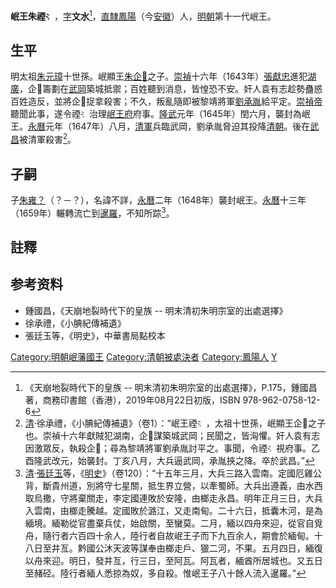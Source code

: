 {{CJK-New-Char|2DC74}}
'''岷王朱禋[[File:氵純缺字.svg|14px]]'''{{BD|？||1647年|catIdx=Z朱}}，[[表字|字]]'''文水'''<ref>《天崩地裂時代下的皇族 -- 明末清初朱明宗室的出處選擇》，P.175，鍾國昌著，商務印書館（香港），2019年08月22日初版，ISBN 978-962-0758-12-6</ref>，[[南直隸|直隸]][[鳳陽縣|鳳陽]]（今[[安徽|安徽]]）人，[[明朝|明朝]]第十一代岷王。

==生平==
明太祖[[朱元璋|朱元璋]]十世孫。岷顯王[[朱企𨰘|朱企𨰘]]之子。[[崇禎|崇禎]]十六年（1643年）[[張獻忠|張獻忠]]進犯[[湖廣等處承宣布政使司|湖廣]]，企𨰘籌劃在[[武岡州|武岡]]築城抵禦；百姓聽到消息，皆惶恐不安。奸人袁有志趁勢蠱惑百姓造反，並將企𨰘捉拿殺害；不久，叛亂隨即被黎靖將軍[[劉承胤|劉承胤]]給平定。[[崇禎帝|崇禎帝]]聽聞此事，遂令禋[[File:氵純缺字.svg|14px]]治理[[明朝王府|岷王府]]府事。[[隆武|隆武]]元年（1645年）閏六月，襲封為岷王。[[永曆_(南明)|永曆]]元年（1647年）八月，[[清軍|清軍]]兵臨武岡，劉承胤脅迫其投降[[清朝|清朝]]。後在[[武昌府|武昌]]被清軍殺害<ref>[[清|清]]·徐承禮，《小腆紀傳補遺》（卷1）：“岷王禋[[File:氵純缺字.svg|14px]]，太祖十世孫，岷顯王企𨰘之子也。崇禎十六年獻賊犯湖南，企𨰘謀築城武岡；民聞之，皆洶懼。奸人袁有志因激眾反，執殺企𨰘；尋為黎靖將軍劉承胤討平之。事聞，令禋[[File:氵純缺字.svg|14px]]視府事。乙酉隆武改元，始襲封。丁亥八月，大兵逼武岡，承胤挾之降。卒於武昌。”</ref>。

==子嗣==
子[[岷王_(明朝第十二任)|朱雍？]]（？－？），名諱不詳，[[永曆_(南明)|永曆]]二年（1648年）襲封岷王。[[永曆_(南明)|永曆]]十三年（1659年）輾轉流亡到[[暹羅|暹羅]]，​不知所踪<ref>[[清|清]]·[[張廷玉|張廷玉]]等，《[[明史|明史]]》（卷120）：“十五年三月，大兵三路入雲南。定國厄雞公背，斷貴州道，別將守七星關，抵生界立營，以牽蜀師。大兵出遵義，由水西取烏撒，守將棄關走，李定國連敗於安隆，由榔走永昌。明年正月三日，大兵入雲南，由榔走騰越。定國敗於潞江，又走南甸。二十六日，抵囊木河，是為緬境。緬勒從官盡棄兵仗，始啟關，至蠻莫。二月，緬以四舟來迎，從官自覓舟，隨行者六百四十余人，陸行者自故岷王子而下九百余人，期會於緬甸。十八日至井亙。黔國公沐天波等謀奉由榔走戶、獵二河，不果。五月四日，緬復以舟來迎。明日，發井亙，行三日，至阿瓦。阿瓦者，緬酋所居城也。又五日至赭硁。陸行者緬人悉掠為奴，多自殺。惟岷王子八十餘人流入暹羅。”</ref>。

==註釋==
{{reflist}}

==参考资料==
*鍾國昌，《天崩地裂時代下的皇族 -- 明末清初朱明宗室的出處選擇》
*徐承禮，《小腆紀傳補遺》
*張廷玉等，《明史》，中華書局點校本

{{s-start}}
{{s-bef|before=父顯王[[朱企𨰘|朱企𨰘]]}}
{{s-ttl|title=[[明朝藩王列表_(岷王系)|明岷國國王]]|years=1645年－1647年}}
{{s-after|子[[岷王_(明朝第十二任)|朱雍？]]}}
{{end}}

[[Category:明朝岷藩國王|Category:明朝岷藩國王]]
[[Category:清朝被處決者|Category:清朝被處決者]]
[[Category:鳳陽人|Category:鳳陽人]]
[[Category:朱姓|Y]]